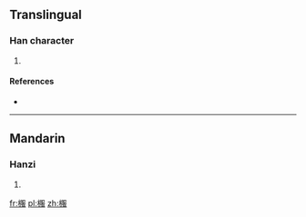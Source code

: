 ==Translingual==

===Han character===
{{Han char|rn=75|rad=木|as=08|sn=12|four=47947|canj=DBSE}}

# {{defn|Han|sort=木08}}

====References====
* {{Han ref|kx=0534.190|dkj=14982|hdz=21235.110|uh=68F4|ud=26868|bh=D9D2|bd=55762}}

----

==Mandarin==

===Hanzi===
{{cmn-hanzi|pin=[[fú]] ([[fu2]])|wg=fu<sup>2</sup>}}

# {{defn|lang=cmn|sort=木08}}

[[fr:棴]]
[[pl:棴]]
[[zh:棴]]